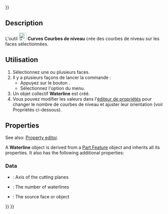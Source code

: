 <languages/>
{{UnfinishedDocu{{#translation:}}}}

{{Docnav/fr
|[[Curves_TruncateExtend/fr|Tronquer ou étendre]]
|[[Curves_GeomInfo/fr|Information des géométries]]
|[[Curves_Workbench/fr|Atelier Curves]]
|IconL=Curves_TruncateExtend.svg
|IconR=Curves_GeomInfo.svg
|IconC=Curves_workbench_icon.svg
}}

{{GuiCommand/fr
|Name=Curves WaterlineCurves
|Name/fr=Curves Courbes de niveau
|MenuLocation=Surfaces → WaterLine
|Workbenches=[[Curves_Workbench/fr|Curves]]
}}

==Description==

L'outil [[Image:Curves_WaterlineCurves.svg|24px]] '''Curves Courbes de niveau''' crée des courbes de niveau sur les faces sélectionnées.

<span id="Usage"></span>
==Utilisation==

# Sélectionnez une ou plusieurs faces.
# Il y a plusieurs façons de lancer la commande :
#* Appuyez sur le bouton {{Button|[[Image:Curves_WaterlineCurves.svg|16px]] [[Curves_WaterlineCurves/fr|WaterLine]]}}.
#* Sélectionnez l'option {{MenuCommand|Surfaces → [[Image:Curves_WaterlineCurves.svg|16px]] WaterLine}}du menu.
# Un objet collectif '''Waterline''' est créé.
# Vous pouvez modifier les valeurs dans l'[[Property_editor/fr|éditeur de propriétés]] pour changer le nombre de courbes de niveau et ajuster leur orientation (voir Propriétés ci-dessous).

<div lang="en" dir="ltr" class="mw-content-ltr">
==Properties==
</div>

<div lang="en" dir="ltr" class="mw-content-ltr">
See also: [[Property_editor|Property editor]].
</div>

<div lang="en" dir="ltr" class="mw-content-ltr">
A '''Waterline''' object is derived from a [[Part_Feature|Part Feature]] object and inherits all its properties. It also has the following additional properties:
</div>

<div lang="en" dir="ltr" class="mw-content-ltr">
===Data===
</div>

<div lang="en" dir="ltr" class="mw-content-ltr">
{{TitleProperty|Settings}}
</div>

<div lang="en" dir="ltr" class="mw-content-ltr">
* {{PropertyData|Direction|Vector}}: Axis of the cutting planes
* {{PropertyData|Number|Integer}}: The number of waterlines
</div>

<div lang="en" dir="ltr" class="mw-content-ltr">
{{TitleProperty|Source}}
</div>

<div lang="en" dir="ltr" class="mw-content-ltr">
* {{PropertyData|Source|LinkSubList}}: The source face or object
</div>


{{Docnav/fr
|[[Curves_TruncateExtend/fr|Tronquer ou étendre]]
|[[Curves_GeomInfo/fr|Information des géométries]]
|[[Curves_Workbench/fr|Atelier Curves]]
|IconL=Curves_TruncateExtend.svg
|IconR=Curves_GeomInfo.svg
|IconC=Curves_workbench_icon.svg
}}

{{Curves Tools navi{{#translation:}}}}
{{Userdocnavi{{#translation:}}}}